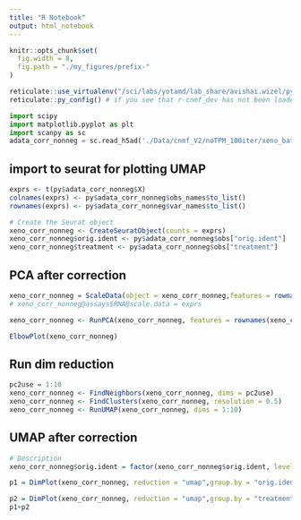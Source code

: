 ```yaml
---
title: "R Notebook"
output: html_notebook
---
```

```r
knitr::opts_chunk$set(
  fig.width = 8,
  fig.path = "./my_figures/prefix-"
)
```

```r
reticulate::use_virtualenv("/sci/labs/yotamd/lab_share/avishai.wizel/python_envs/Virtual_env/cnmf_dev/",required = T)
reticulate::py_config() # if you see that r-cnmf_dev has not been loaded, restart/terminate r and try again, DO NOT load reticulate before.
```

```python
import scipy
import matplotlib.pyplot as plt
import scanpy as sc
adata_corr_nonneg = sc.read_h5ad('./Data/cnmf_V2/noTPM_100iter/xeno_batchCorrect.Corrected.HVG.Varnorm.h5ad')
```


## import to seurat for plotting UMAP
```r
exprs <- t(py$adata_corr_nonneg$X)
colnames(exprs) <- py$adata_corr_nonneg$obs_names$to_list()
rownames(exprs) <- py$adata_corr_nonneg$var_names$to_list()

# Create the Seurat object
xeno_corr_nonneg <- CreateSeuratObject(counts = exprs)
xeno_corr_nonneg$orig.ident <- py$adata_corr_nonneg$obs["orig.ident"]
xeno_corr_nonneg$treatment <- py$adata_corr_nonneg$obs["treatment"]

```

## PCA after correction
```r
xeno_corr_nonneg = ScaleData(object = xeno_corr_nonneg,features = rownames(xeno_corr_nonneg))
# xeno_corr_nonneg@assays$RNA@scale.data = exprs

xeno_corr_nonneg <- RunPCA(xeno_corr_nonneg, features = rownames(xeno_corr_nonneg))

ElbowPlot(xeno_corr_nonneg)
```
## Run dim reduction
```r
pc2use = 1:10
xeno_corr_nonneg <- FindNeighbors(xeno_corr_nonneg, dims = pc2use)
xeno_corr_nonneg <- FindClusters(xeno_corr_nonneg, resolution = 0.5)
xeno_corr_nonneg <- RunUMAP(xeno_corr_nonneg, dims = 1:10)

```

## UMAP after correction
```r
# Description
xeno_corr_nonneg$orig.ident = factor(xeno_corr_nonneg$orig.ident, levels = c( "1068", "1071", "1109", "1157","119", "PC9"))
```

```r
p1 = DimPlot(xeno_corr_nonneg, reduction = "umap",group.by = "orig.ident",shuffle = T)+ggtitle("")+ guides(color=guide_legend(title="Model",override.aes = list(size=3)))

p2 = DimPlot(xeno_corr_nonneg, reduction = "umap",group.by = "treatment",shuffle = T)+ggtitle("")+ guides(color=guide_legend(title="Treatment",override.aes = list(size=3)))
p1+p2

```

